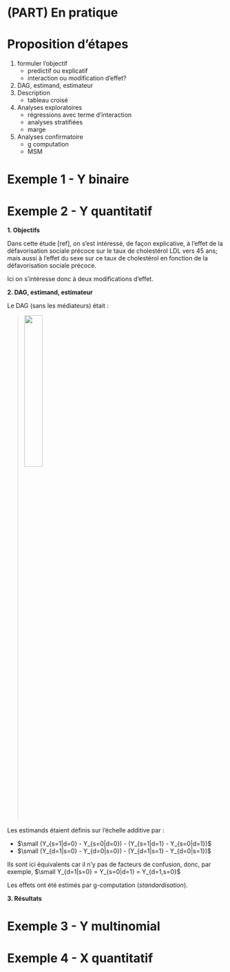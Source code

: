 # (PART) En pratique {-}


# Proposition d'étapes

1. formuler l'objectif
    - predictif ou explicatif
    - interaction ou modification d'effet?
2. DAG, estimand, estimateur 
3. Description 
    - tableau croisé
4. Analyses exploratoires
    - régressions avec terme d'interaction
    - analyses stratifiées
    - marge
5. Analyses confirmatoire
    - g computation
    - MSM


# Exemple 1 - Y binaire


# Exemple 2 - Y quantitatif

**1. Objectifs**

Dans cette étude [ref], on s'est intéressé, de façon explicative, à l'effet de la défavorisation sociale précoce sur le taux de cholestérol LDL vers 45 ans; mais aussi à l'effet du sexe sur ce taux de cholestérol en fonction de la défavorisation sociale précoce. 

Ici on s'intéresse donc à deux modifications d'effet. 

**2. DAG, estimand, estimateur**

Le DAG (sans les médiateurs) était : 

> ![](img\Image13.png){width=30%}

Les estimands étaient définis sur l'échelle additive par : 

- $\small (Y_{s=1|d=0} - Y_{s=0|d=0}) - (Y_{s=1|d=1} - Y_{s=0|d=1})$
- $\small (Y_{d=1|s=0} - Y_{d=0|s=0}) - (Y_{d=1|s=1} - Y_{d=0|s=1})$

Ils sont ici équivalents car il n'y pas de facteurs de confusion, donc, par exemple, $\small Y_{d=1|s=0} = Y_{s=0|d=1} = Y_{d=1,s=0}$

Les effets ont été estimés par g-computation (*standardisation*).


**3. Résultats**

# Exemple 3 - Y multinomial

# Exemple 4 - X quantitatif

